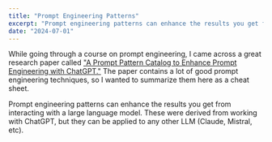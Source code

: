 ```yaml
---
title: "Prompt Engineering Patterns"
excerpt: "Prompt engineering patterns can enhance the results you get from interacting with an LLM. Here is a set of established patterns you can use with OpenAI or any other large language model."
date: "2024-07-01"
---
```


While going through a course on prompt engineering, I came across a great research paper called ["A Prompt Pattern Catalog to Enhance Prompt Engineering with ChatGPT."](https://arxiv.org/abs/2302.11382) The paper contains a lot of good prompt engineering techniques, so I wanted to summarize them here as a cheat sheet.

Prompt engineering patterns can enhance the results you get from interacting with a large language model. These were derived from working with ChatGPT, but they can be applied to any other LLM (Claude, Mistral, etc).

<PromptPatterns />